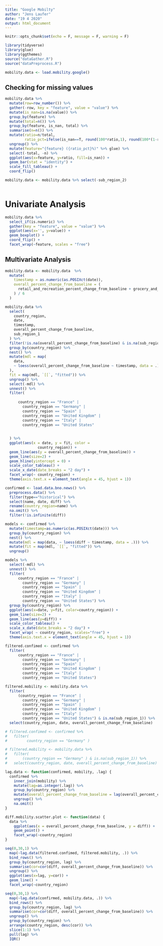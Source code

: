 ```yaml
---
title: "Google Mobilty"
author: "Jens Laufer"
date: "19 4 2020"
output: html_document
---
```


```r
knitr::opts_chunk$set(echo = F, message = F, warning = F)
```

```r
library(tidyverse)
library(glue)
library(ggthemes)
source("dataGather.R")
source("dataPreprocess.R")
```

```r
mobility.data <- load.mobility.google() 
```




## Checking for missing values 



```r

mobility.data %>% 
  mutate(row=row_number()) %>% 
  gather(-row, key = "feature", value = "value") %>% 
  mutate(is_nan=is.na(value)) %>% 
  group_by(feature) %>% 
  mutate(total=n()) %>% 
  group_by(feature, is_nan, total) %>% 
  summarise(n=n()) %>%
  mutate(ratio=n/total, 
         ratio_pct=ifelse(is_nan==T, round(100*ratio,1), round(100*(1-ratio),1))) %>% 
  ungroup() %>%
  mutate(feature="{feature} ({ratio_pct}%)" %>% glue) %>% 
  select(-total, -n) %>% 
  ggplot(aes(x=feature, y=ratio, fill=is_nan)) +
  geom_bar(stat = "identity") +
  scale_fill_tableau() +
  coord_flip()

mobility.data <- mobility.data %>% select(-sub_region_2)
  
```



# Univariate Analysis



```r
mobility.data %>% 
  select_if(is.numeric) %>% 
  gather(key = "feature", value = "value") %>% 
  ggplot(aes(x='', y=value)) +
  geom_boxplot() +
  coord_flip() +
  facet_wrap(~feature, scales = "free") 
```



## Multivariate Analysis

```r
mobility.data <- mobility.data  %>%
  mutate(
    timestamp = as.numeric(as.POSIXct(date)),
    overall_percent_change_from_baseline = (
      retail_and_recreation_percent_change_from_baseline + grocery_and_pharmacy_percent_change_from_baseline + parks_percent_change_from_baseline + transit_stations_percent_change_from_baseline + workplaces_percent_change_from_baseline + residential_percent_change_from_baseline
    ) / 6
  ) 
```




```r
mobility.data %>%
  select(
    country_region,
    date,
    timestamp,
    overall_percent_change_from_baseline,
    sub_region_1
  ) %>%
  filter(!is.na(overall_percent_change_from_baseline) & is.na(sub_region_1)) %>%
  group_by(country_region) %>%
  nest() %>%
  mutate(mdl = map(
    data,
    ~ loess(overall_percent_change_from_baseline ~ timestamp, data = .)
  ),
  fit = map(mdl, `[[`, "fitted")) %>%
  ungroup() %>%
  select(-mdl) %>%
  unnest() %>%
  filter(
    
      country_region == "France" |
        country_region == "Germany" |
        country_region == "Spain" |
        country_region == "United Kingdom" |
        country_region == "Italy" |
        country_region == "United States"
    
    
  ) %>%
  ggplot(aes(x = date, y = fit, color =
               country_region)) +
  geom_line(aes(y = overall_percent_change_from_baseline)) +
  geom_line(size=2) +
  geom_hline(yintercept = 0) +
  scale_color_tableau() +
  scale_x_date(date_breaks = "2 day") +
  facet_wrap(~ country_region) +
  theme(axis.text.x = element_text(angle = 45, hjust = 1))

```



```r
confirmed <- load.data.bno.news() %>% 
  preprocess.data() %>% 
  filter(type=="historical") %>% 
  select(name, date, diff) %>% 
  rename(country_region=name) %>% 
  na.omit() %>% 
  filter(!is.infinite(diff))
```






```r
models <- confirmed %>%
  mutate(timestamp=as.numeric(as.POSIXct(date))) %>% 
  group_by(country_region) %>%
  nest() %>%
  mutate(mdl = map(data, ~ loess(diff ~ timestamp, data = .))) %>%
  mutate(fit = map(mdl, `[[`, "fitted")) %>% 
  ungroup()
```






```r
models %>% 
  select(-mdl) %>% 
  unnest() %>% 
  filter(
      country_region == "France" |
        country_region == "Germany" |
        country_region == "Spain" |
        country_region == "United Kingdom" |
        country_region == "Italy" |
        country_region == "United States") %>% 
  group_by(country_region) %>% 
  ggplot(aes(x=date, y=fit, color=country_region)) +
  geom_line(size=2) + 
  geom_line(aes(y=diff)) +
  scale_color_tableau() +
  scale_x_date(date_breaks = "2 day") +
  facet_wrap( ~ country_region, scales="free") +
  theme(axis.text.x = element_text(angle = 45, hjust = 1))
```



```r
filtered.confimed <- confirmed %>% 
  filter(
      country_region == "France" |
        country_region == "Germany" |
        country_region == "Spain" |
        country_region == "United Kingdom" |
        country_region == "Italy" |
        country_region == "United States") 
```

```r
filtered.mobility <- mobility.data %>% 
  filter(
      (country_region == "France" |
        country_region == "Germany" |
        country_region == "Spain" |
        country_region == "United Kingdom" |
        country_region == "Italy" |
        country_region == "United States") & is.na(sub_region_1)) %>% 
  select(country_region, date, overall_percent_change_from_baseline) 
```

```r
# filtered.confimed <- confirmed %>% 
#   filter(
#         country_region == "Germany" ) 
```

```r
# filtered.mobility <- mobility.data %>% 
#   filter(
#       (country_region == "Germany" ) & is.na(sub_region_1)) %>% 
#   select(country_region, date, overall_percent_change_from_baseline) 
```


```r
lag.data <- function(confirmed, mobility, .lag) {
  confirmed %>%
    inner_join(mobility) %>%
    mutate(lag=as.integer(.lag)) %>% 
    group_by(country_region) %>%
    mutate(overall_percent_change_from_baseline = lag(overall_percent_change_from_baseline, .lag)) %>%
    ungroup() %>%
    na.omit()
}

```


```r
diff.mobility.scatter.plot <- function(data) {
  data %>%
    ggplot(aes(x = overall_percent_change_from_baseline, y = diff)) +
    geom_point() +
    facet_wrap(~country_region)
}
```





```r
seq(0,30,1) %>% 
  map(~lag.data(filtered.confimed, filtered.mobility, .)) %>% 
  bind_rows() %>% 
  group_by(country_region, lag) %>% 
  summarise(cor=cor(diff, overall_percent_change_from_baseline)) %>% 
  ungroup() %>% 
  ggplot(aes(x=lag, y=cor)) +
  geom_line() +
  facet_wrap(~country_region)
```
```r
seq(0,30,1) %>% 
  map(~lag.data(confirmed, mobility.data, .)) %>% 
  bind_rows() %>% 
  group_by(country_region, lag) %>% 
  summarise(cor=cor(diff, overall_percent_change_from_baseline)) %>% 
  ungroup() %>% 
  group_by(country_region) %>% 
  arrange(country_region, desc(cor)) %>% 
  slice(1:1) %>% 
  pull(lag) %>% 
  IQR()
```


